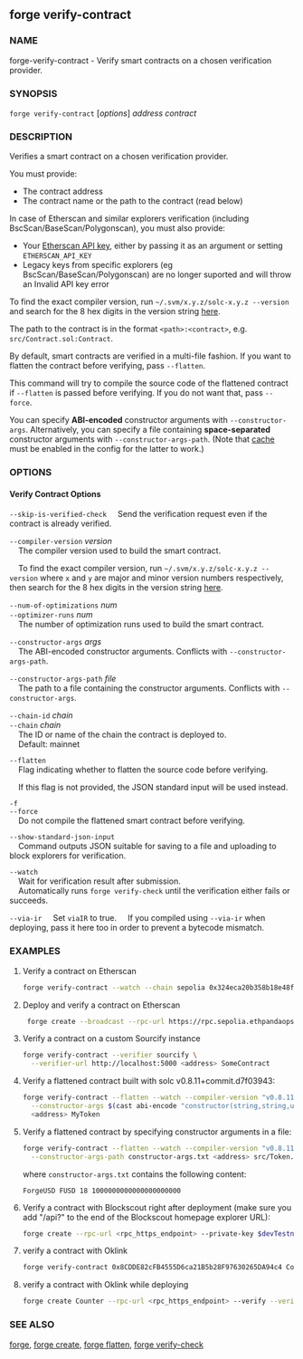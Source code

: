 
## forge verify-contract

### NAME

forge-verify-contract - Verify smart contracts on a chosen verification provider.

### SYNOPSIS

`forge verify-contract` [*options*] _address_ _contract_

### DESCRIPTION

Verifies a smart contract on a chosen verification provider.

You must provide:

- The contract address
- The contract name or the path to the contract (read below)

In case of Etherscan and similar explorers verification (including BscScan/BaseScan/Polygonscan), you must also provide:
- Your [Etherscan API key](https://docs.etherscan.io/etherscan-v2), either by passing it as an argument or setting `ETHERSCAN_API_KEY`
- Legacy keys from specific explorers (eg BscScan/BaseScan/Polygonscan) are no longer suported and will throw an Invalid API key error

To find the exact compiler version, run `~/.svm/x.y.z/solc-x.y.z --version` and search for the 8 hex digits in the version string [here](https://etherscan.io/solcversions).

The path to the contract is in the format `<path>:<contract>`, e.g. `src/Contract.sol:Contract`.

By default, smart contracts are verified in a multi-file fashion. If you want to flatten the contract before verifying, pass `--flatten`.

This command will try to compile the source code of the flattened contract if `--flatten` is passed before verifying. If you do not want that, pass `--force`.

You can specify **ABI-encoded** constructor arguments with `--constructor-args`. Alternatively,
you can specify a file containing **space-separated** constructor arguments with `--constructor-args-path`.
(Note that [cache](/config/reference/project) must be enabled in the config for the latter to work.)

### OPTIONS

#### Verify Contract Options

<VerifierOptions />

`--skip-is-verified-check`
&nbsp;&nbsp;&nbsp;&nbsp;Send the verification request even if the contract is already verified.

`--compiler-version` _version_  
&nbsp;&nbsp;&nbsp;&nbsp;The compiler version used to build the smart contract.

&nbsp;&nbsp;&nbsp;&nbsp;To find the exact compiler version, run `~/.svm/x.y.z/solc-x.y.z --version` where `x` and
`y` are major and minor version numbers respectively, then search for the 8 hex digits in the version string [here](https://etherscan.io/solcversions).

`--num-of-optimizations` _num_  
`--optimizer-runs` _num_  
&nbsp;&nbsp;&nbsp;&nbsp;The number of optimization runs used to build the smart contract.

`--constructor-args` _args_  
&nbsp;&nbsp;&nbsp;&nbsp;The ABI-encoded constructor arguments. Conflicts with `--constructor-args-path`.

`--constructor-args-path` _file_  
&nbsp;&nbsp;&nbsp;&nbsp;The path to a file containing the constructor arguments. Conflicts with `--constructor-args`.

`--chain-id` _chain_  
`--chain` _chain_  
&nbsp;&nbsp;&nbsp;&nbsp;The ID or name of the chain the contract is deployed to.  
&nbsp;&nbsp;&nbsp;&nbsp;Default: mainnet

`--flatten`  
&nbsp;&nbsp;&nbsp;&nbsp;Flag indicating whether to flatten the source code before verifying.

&nbsp;&nbsp;&nbsp;&nbsp;If this flag is not provided, the JSON standard input will be used instead.

`-f`  
`--force`  
&nbsp;&nbsp;&nbsp;&nbsp;Do not compile the flattened smart contract before verifying.

<RetryOptions />

`--show-standard-json-input`  
&nbsp;&nbsp;&nbsp;&nbsp;Command outputs JSON suitable for saving to a file and uploading to block explorers for verification.

`--watch`  
&nbsp;&nbsp;&nbsp;&nbsp;Wait for verification result after submission.  
&nbsp;&nbsp;&nbsp;&nbsp;Automatically runs `forge verify-check` until the verification either fails or succeeds.

`--via-ir`
&nbsp;&nbsp;&nbsp;&nbsp;Set `viaIR` to true.
&nbsp;&nbsp;&nbsp;&nbsp;If you compiled using `--via-ir` when deploying, pass it here too in order to prevent a bytecode mismatch.

<ProjectOptions />

<CommonOptions />

### EXAMPLES

1. Verify a contract on Etherscan
    ```sh
    forge verify-contract --watch --chain sepolia 0x324eca20b358b18e48f2611f7452560ce3b3c1bb src/GmWorld.sol:GmWorld --verifier etherscan --etherscan-api-key YourApiKeyToken
    
2. Deploy and verify a contract on Etherscan
    ```sh
     forge create --broadcast --rpc-url https://rpc.sepolia.ethpandaops.io --private-key YourPrivateKey src/GmWorld.sol:GmWorld --verify --verifier etherscan --etherscan-api-key YourApiKeyToken

3. Verify a contract on a custom Sourcify instance

   ```sh
   forge verify-contract --verifier sourcify \
     --verifier-url http://localhost:5000 <address> SomeContract
   ```

4. Verify a flattened contract built with solc v0.8.11+commit.d7f03943:

   ```sh
   forge verify-contract --flatten --watch --compiler-version "v0.8.11+commit.d7f03943" \
     --constructor-args $(cast abi-encode "constructor(string,string,uint256,uint256)" "ForgeUSD" "FUSD" 18 1000000000000000000000) \
     <address> MyToken
   ```

5. Verify a flattened contract by specifying constructor arguments in a file:
   ```sh
   forge verify-contract --flatten --watch --compiler-version "v0.8.11+commit.d7f03943" \
     --constructor-args-path constructor-args.txt <address> src/Token.sol:MyToken
   ```
   where `constructor-args.txt` contains the following content:
   ```text
   ForgeUSD FUSD 18 1000000000000000000000
   ```
6. Verify a contract with Blockscout right after deployment (make sure you add "/api?" to the end of the Blockscout homepage explorer URL):

   ```sh
   forge create --rpc-url <rpc_https_endpoint> --private-key $devTestnetPrivateKey src/Contract.sol:SimpleStorage --verify --verifier blockscout --verifier-url <blockscout_homepage_explorer_url>/api?
   ```

7. verify a contract with Oklink
   ```sh
   forge verify-contract 0x8CDDE82cFB4555D6ca21B5b28F97630265DA94c4 Counter --verifier oklink --verifier-url https://www.oklink.com/api/v5/explorer/contract/verify-source-code-plugin/XLAYER  --api-key $OKLINK_API_KEY
   ```
8. verify a contract with Oklink while deploying
   ```sh
   forge create Counter --rpc-url <rpc_https_endpoint> --verify --verifier oklink --verifier-url https://www.oklink.com/api/v5/explorer/contract/verify-source-code-plugin/XLAYER --etherscan-api-key $OKLINK_API_KEY --private-key $PRIVATE_KEY --legacy
   ```

### SEE ALSO

[forge](/forge/reference/overview), [forge create](/forge/reference/forge-create.mdx), [forge flatten](/forge/reference/forge-flatten.mdx), [forge verify-check](/forge/reference/forge-verify-check.mdx)
